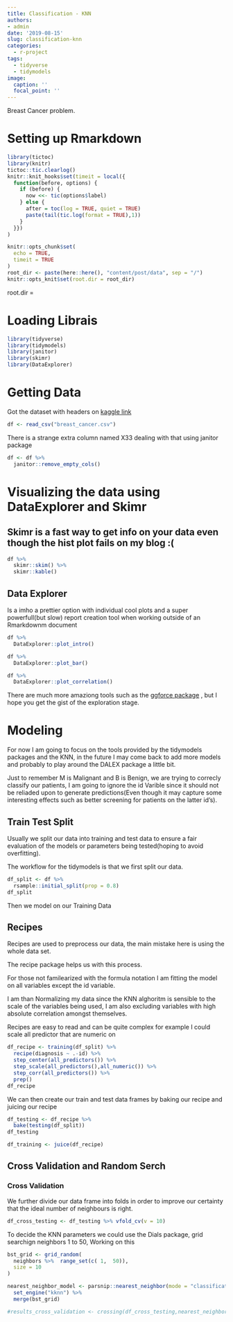 ```yaml
---
title: Classification - KNN
authors: 
- admin
date: '2019-08-15'
slug: classification-knn
categories:
  - r-project
tags:
  - tidyverse
  - tidymodels
image:
  caption: ''
  focal_point: ''
---
```


Breast Cancer problem.

# Setting up Rmarkdown

```r
library(tictoc)
library(knitr)
tictoc::tic.clearlog()
knitr::knit_hooks$set(timeit = local({
  function(before, options) {
    if (before) {
      now <<- tic(options$label)
    } else {
      after = toc(log = TRUE, quiet = TRUE)
      paste(tail(tic.log(format = TRUE),1))
    }
  }})
)

knitr::opts_chunk$set(
  echo = TRUE,
  timeit = TRUE
)
root_dir <- paste(here::here(), "content/post/data", sep = "/")
knitr::opts_knit$set(root.dir = root_dir)
```
  root.dir = 

# Loading Librais

```r
library(tidyverse)
library(tidymodels)
library(janitor)
library(skimr)
library(DataExplorer)
```

# Getting Data

Got the dataset with headers on  [kaggle link](https://www.kaggle.com/uciml/breast-cancer-wisconsin-data/version/2)

```r
df <- read_csv("breast_cancer.csv")
```

There is a strange extra column named X33 dealing with that using janitor package

```r
df <- df %>% 
  janitor::remove_empty_cols()
```


# Visualizing the data using DataExplorer and Skimr

## Skimr is a fast way to get info on your data even though the hist plot fails on my blog :(
```r
df %>% 
  skimr::skim() %>% 
  skimr::kable()
```

## Data Explorer

Is a imho a prettier option with individual cool plots and a super powerfull(but slow) report creation tool when working outside of an Rmarkdownm document

```r
df %>% 
  DataExplorer::plot_intro()

df %>% 
  DataExplorer::plot_bar()

df %>% 
  DataExplorer::plot_correlation()
```


There are much more amaziong tools such as the [ggforce package](https://www.data-imaginist.com/2019/a-flurry-of-facets/) , but I hope you get the gist of the exploration stage.


# Modeling

For now I am going to focus on the tools provided by the tidymodels packages and the KNN, in the future I may come back to add more models and probably to play around the DALEX package a little bit.

Just to remember M is Malignant and B is Benign, we are trying to correcly classify our patients, I am going to ignore the id Varible since it should not be reliaded upon to generate predictions(Even though it may capture some interesting effects such as better screening for patients on the latter id's).

## Train Test Split

Usually we split our data into training and test data to ensure a fair evaluation of the models or parameters being tested(hoping to avoid overfitting).



The workflow for the tidymodels is that we first split our data.

```r
df_split <- df %>% 
  rsample::initial_split(prop = 0.8)
df_split
```

Then we model on our Training Data

## Recipes

Recipes are used to preprocess our data, the main mistake here is using the whole data set.

The recipe package helps us with this process.

For those not familearized with the formula notation I am fitting the model on all variables except the id variable.

I am than Normalizing my data since the KNN alghoritm is sensible to the scale of the variables being used, I am also excluding variables with high absolute correlation amongst themselves.

Recipes are easy to read and can be quite complex for example I could scale all predictor that are numeric on 
```r
df_recipe <- training(df_split) %>% 
  recipe(diagnosis ~ .-id) %>% 
  step_center(all_predictors()) %>% 
  step_scale(all_predictors(),all_numeric()) %>% 
  step_corr(all_predictors()) %>% 
  prep()
df_recipe
```

We can then create our train and test data frames by baking our recipe and juicing our recipe

```r
df_testing <- df_recipe %>% 
  bake(testing(df_split))
df_testing
```
```r
df_training <- juice(df_recipe)
```

## Cross Validation and Random Serch

### Cross Validation

We further divide our data frame into folds in order to improve our certainty that the ideal number of neighbours is right.

```r
df_cross_testing <- df_testing %>% vfold_cv(v = 10)
```

To decide the KNN parameters we could use the Dials package, grid searchign neighbors 1 to 50,  Working on this

```r
bst_grid <- grid_random(
  neighbors %>%  range_set(c( 1,  50)), 
  size = 10
)
```

```r
nearest_neighbor_model <- parsnip::nearest_neighbor(mode = "classification") %>% 
  set_engine("kknn") %>%
  merge(bst_grid)
```

```r
#results_cross_validation <- crossing(df_cross_testing,nearest_neighbor_model) 
```

